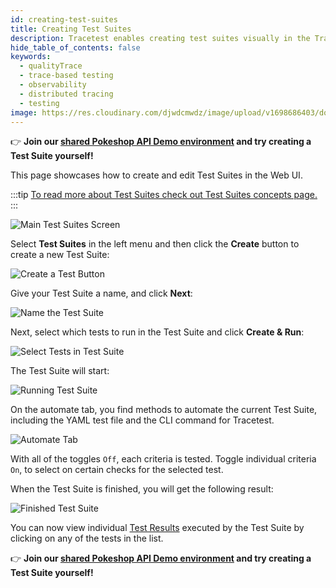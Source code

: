 ```yaml
---
id: creating-test-suites
title: Creating Test Suites
description: Tracetest enables creating test suites visually in the Tracetest Web UI.
hide_table_of_contents: false
keywords:
  - qualityTrace
  - trace-based testing
  - observability
  - distributed tracing
  - testing
image: https://res.cloudinary.com/djwdcmwdz/image/upload/v1698686403/docs/Blog_Thumbnail_14_rsvkmo.jpg
---
```


👉 **Join our [shared Pokeshop API Demo environment](https://app.qualityTrace.io/organizations/ttorg_2179a9cd8ba8dfa5/invites/invite_760904a64b4b9dc9/accept) and try creating a Test Suite yourself!**

This page showcases how to create and edit Test Suites in the Web UI.

:::tip
[To read more about Test Suites check out Test Suites concepts page.](/concepts/test-suites)
:::

![Main Test Suites Screen](../img/test-suites-01.png)

Select **Test Suites** in the left menu and then click the **Create** button to create a new Test Suite:

![Create a Test Button](../img/test-suites-02.png)

Give your Test Suite a name, and click **Next**:

![Name the Test Suite](../img/test-suites-03.png)

Next, select which tests to run in the Test Suite and click **Create & Run**:

![Select Tests in Test Suite](../img/test-suites-04.png)

The Test Suite will start:

![Running Test Suite](../img/test-suites-05.png)

 On the automate tab, you find methods to automate the current Test Suite, including the YAML test file and the CLI command for Tracetest.

 ![Automate Tab](../img/test-suites-06.png)

 With all of the toggles `Off`, each criteria is tested. Toggle individual criteria `On`, to select on certain checks for the selected test.

When the Test Suite is finished, you will get the following result:

![Finished Test Suite](../img/test-suites-07.png)

You can now view individual [Test Results](/web-ui/test-results) executed by the Test Suite by clicking on any of the tests in the list.

👉 **Join our [shared Pokeshop API Demo environment](https://app.qualityTrace.io/organizations/ttorg_2179a9cd8ba8dfa5/invites/invite_760904a64b4b9dc9/accept) and try creating a Test Suite yourself!**